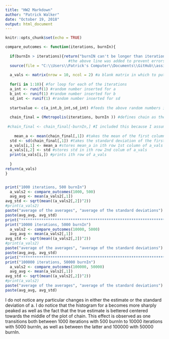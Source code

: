 ```yaml
---
title: "HW2 Markdown"
author: "Patrick Walker"
date: "October 19, 2018"
output: html_document
---
```


```r
knitr::opts_chunk$set(echo = TRUE)
```

```r
compare_outcomes <- function(iterations, burnIn){
  
  if(burnIn > iterations){return("burnIN can't be longer than iterations")}
                            #the above line was added to prevent errors of non-finite length vectors
  source(file = "C:\\Users\\Patrick's Computer\\Documents\\GitHub\\assignment-2-cardinalbraxiatel\\HW2.R") #Opens file of Metropolis function
  
  a_vals <- matrix(nrow = 10, ncol = 2) #a blank matrix in which to put the mean and sd of a
  
  for(i in 1:10){ #for loop for each of the iterations
  a_int <- runif(1) #random number inserted for a
  b_int <- runif(1) #random number inserted for b
  sd_int <- runif(1) #random number inserted for sd
  
  startvalue <- c(a_int,b_int,sd_int) #feeds the above random numbers into startvalue
  
  chain_final = (Metropolis(iterations, burnIn )) #defines chain as the output of the Metropolis function
  
 #chain_final <- chain_final[-burnIn,] #I included this because I assume you don't want the burnIn
  
    mean_a <- mean(chain_final[,1]) #takes the mean of the first column of the chain 
  std <- sd(chain_final[,1]) #takes the standard deviation of the first column of chain
  a_vals[i,1] <- mean_a #stores mean_a in ith row 1st column of a_vals
  a_vals[i,2] <- std #stores std in ith row 2nd colum of a_vals
  print(a_vals[i,]) #prints ith row of a_vals
  
  }
return(a_vals)
}


print("1000 iterations, 500 burnIn")
  a_vals2 <- compare_outcomes(1000, 500)
  avg_avg <- mean(a_vals2[,1])
avg_std <- sqrt(mean((a_vals2[,2])^2)) 
#print(a_vals2)
paste("average of the averages", "average of the standard deviations")
paste(avg_avg, avg_std)
print("*****************************************************************")
print("10000 iterations, 5000 burnIn")
  a_vals2 <- compare_outcomes(10000, 5000)
  avg_avg <- mean(a_vals2[,1])
avg_std <- sqrt(mean((a_vals2[,2])^2)) 
#print(a_vals2)
paste("average of the averages", "average of the standard deviations")
paste(avg_avg, avg_std)
print("*****************************************************************")
print("100000 iterations, 50000 burnIn")
  a_vals2 <- compare_outcomes(100000, 50000)
  avg_avg <- mean(a_vals2[,1])
avg_std <- sqrt(mean((a_vals2[,2])^2)) 
#print(a_vals2)
paste("average of the averages", "average of the standard deviations")
paste(avg_avg, avg_std)
```

I do not notice any particular changes in either the estimate or the standard deviation of a. I do notice that the histogram for a becomes more sharply peaked as well as the fact that the true estimate is bettered centered towards the middle of the plot of chain. This effect is observed as one transitions both between 1000 iterations with 500 burnIn to 10000 iterations with 5000 burnIn, as well as between the latter and 100000 with 50000 burnIn.